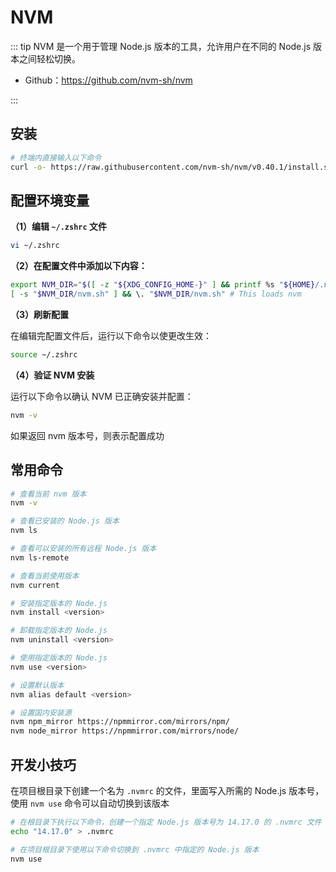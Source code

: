 # NVM

::: tip NVM 是一个用于管理 Node.js 版本的工具，允许用户在不同的 Node.js 版本之间轻松切换。

- Github：https://github.com/nvm-sh/nvm

:::

## 安装

```bash
# 终端内直接输入以下命令
curl -o- https://raw.githubusercontent.com/nvm-sh/nvm/v0.40.1/install.sh | bash
```



## 配置环境变量

**（1）编辑 `~/.zshrc` 文件**

```bash
vi ~/.zshrc
```

**（2）在配置文件中添加以下内容：**

```bash
export NVM_DIR="$([ -z "${XDG_CONFIG_HOME-}" ] && printf %s "${HOME}/.nvm" || printf %s "${XDG_CONFIG_HOME}/nvm")"
[ -s "$NVM_DIR/nvm.sh" ] && \. "$NVM_DIR/nvm.sh" # This loads nvm
```

**（3）刷新配置**

在编辑完配置文件后，运行以下命令以使更改生效：

```bash
source ~/.zshrc
```

**（4）验证 NVM 安装**

运行以下命令以确认 NVM 已正确安装并配置：

```bash
nvm -v
```

如果返回 nvm 版本号，则表示配置成功

## 常用命令

```bash
# 查看当前 nvm 版本
nvm -v

# 查看已安装的 Node.js 版本
nvm ls

# 查看可以安装的所有远程 Node.js 版本
nvm ls-remote

# 查看当前使用版本
nvm current

# 安装指定版本的 Node.js
nvm install <version>

# 卸载指定版本的 Node.js
nvm uninstall <version>

# 使用指定版本的 Node.js
nvm use <version>

# 设置默认版本
nvm alias default <version>

# 设置国内安装源
nvm npm_mirror https://npmmirror.com/mirrors/npm/
nvm node_mirror https://npmmirror.com/mirrors/node/
```



## 开发小技巧

在项目根目录下创建一个名为 `.nvmrc` 的文件，里面写入所需的 Node.js 版本号，使用 `nvm use` 命令可以自动切换到该版本

```bash
# 在根目录下执行以下命令，创建一个指定 Node.js 版本号为 14.17.0 的 .nvmrc 文件
echo "14.17.0" > .nvmrc

# 在项目根目录下使用以下命令切换到 .nvmrc 中指定的 Node.js 版本
nvm use
```

